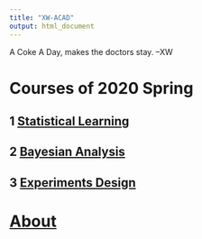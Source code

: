 ```yaml
---
title: "XW-ACAD"
output: html_document
---
```


A Coke A Day, makes the doctors stay. --XW

# Courses of 2020 Spring

## 1 [Statistical Learning](UnderConstructionPage.html)

## 2 [Bayesian Analysis](UnderConstructionPage.html)

## 3 [Experiments Design](UnderConstructionPage.html)



# [About](About.html)
